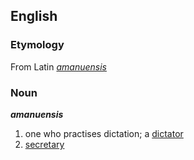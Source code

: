 == English ==

===Etymology===
From Latin ''[[amanuensis]]''

=== Noun ===
'''''amanuensis'''''
#one who practises dictation; a [[dictator]]
#[[secretary]]